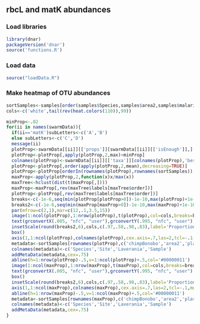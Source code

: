 ## rbcL and matK abundances

### Load libraries

```r
library(dnar)
packageVersion('dnar')
source('functions.R')
```

### Load data

```r
source("loadData.R")
```

### Make heatmap of OTU abundances
```r
sortSamples<-samples[order(samples$Species,samples$area2,samples$malaria,samples$Code),]
cols<-c('white',tail(rev(heat.colors(110)),99)) 

minProp<-.02
for(ii in names(swarmData)){
  if(ii=='matK')subLetters<-c('A','B')
  else subLetters<-c('C','D')
  message(ii)
  plotProp<-swarmData[[ii]][['props']][swarmData[[ii]][['isEnough']],]
  plotProp<-plotProp[,apply(plotProp,2,max)>minProp]
  colnames(plotProp)<-swarmData[[ii]][['taxa']][colnames(plotProp),'bestId']
  plotProp<-plotProp[,order(apply(plotProp,2,mean),decreasing=TRUE)]
  plotProp<-plotProp[orderIn(rownames(plotProp),rownames(sortSamples)),]
  maxProp<-apply(plotProp,2,function(x)x/max(x))
  maxTree<-hclust(dist(t(maxProp[,])))
  maxProp<-maxProp[,rev(maxTree$labels[maxTree$order])]
  plotProp<-plotProp[,rev(maxTree$labels[maxTree$order])]
  breaks<-c(-1e-6,seq(min(plotProp[plotProp>0])-1e-10,max(plotProp)+1e-10,length.out=100))
  breaks2<-c(-1e-6,seq(min(maxProp[maxProp>0])-1e-10,max(maxProp)+1e-10,length.out=100))
  par(mfrow=c(2,1),mar=c(12,.1,3.5,15))
  image(1:ncol(plotProp),1:nrow(plotProp),t(plotProp),col=cols,breaks=breaks,xlab='',ylab='',xaxt='n',yaxt='n',main=ii)
  text(grconvertX(.005, "nfc", "user"),grconvertY(.995, "nfc", "user"),subLetters[1],xpd=NA,cex=3,adj=0:1)
  insetScale(round(breaks2,6),cols,c(.97,.58,.98,.83),label='Proportion of OTU within each sample')
  box()
  axis(1,1:ncol(plotProp),colnames(plotProp),cex.axis=.7,las=2,tcl=-.1,mgp=c(0,.3,0))
  metadata<-sortSamples[rownames(plotProp),c('chimpBonobo','area2','plasmoPM','Code')]
  colnames(metadata)<-c('Species','Site','Laverania','Sample')
  addMetaData(metadata,cex=.75)
  abline(h=1:nrow(plotProp)-.5,v=1:ncol(plotProp)+.5,col='#00000011')
  image(1:ncol(maxProp),1:nrow(maxProp),t(maxProp),col=cols,breaks=breaks2,xlab='',ylab='',xaxt='n',yaxt='n',main=ii)
  text(grconvertX(.005, "nfc", "user"),grconvertY(.995, "nfc", "user"),subLetters[2],xpd=NA,cex=3,adj=0:1)
  box()
  insetScale(round(breaks2,6),cols,c(.97,.58,.98,.83),label='Proportion of OTU maximum')
  axis(1,1:ncol(maxProp),colnames(maxProp),cex.axis=.7,las=2,tcl=-.1,mgp=c(0,.3,0))
  abline(h=1:nrow(maxProp)-.5,v=1:ncol(maxProp)+.5,col='#00000011')
  metadata<-sortSamples[rownames(maxProp),c('chimpBonobo','area2','plasmoPM','Code')]
  colnames(metadata)<-c('Species','Site','Laverania','Sample')
  addMetaData(metadata,cex=.75)
}
```
